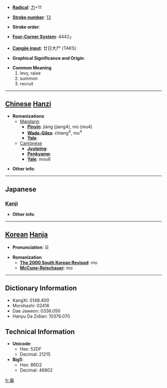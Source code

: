 * '''[[Wiktionary:Chinese radical index| Radical]]''': [[Wiktionary:Chinese radical index 力|力]]+11

* '''[[Wiktionary:Chinese total strokes index|Stroke number]]''': [[Wiktionary:Chinese total strokes index 13|13]]

* '''Stroke order''': 

* '''[[Wiktionary:Chinese four corner index|Four-Corner System]]''': 4442<sub>7</sub>

* '''[[Wiktionary:Chinese Cangjie index|Cangjie input]]''': 廿日大尸 (TAKS)

* '''Graphical Significance and Origin''': 

* '''Common Meaning'''
*#levy, raise
*# summon
*# recruit


----

== [[Chinese]] [[Hanzi]] ==

* '''Romanizations'''
** [[Mandarin]]
*** '''[[Pinyin]]''': jiàng (jiang4), mù (mu4)
*** '''[[Wade-Giles]]''': chiang<sup>4</sup>, mu<sup>4</sup>
*** '''[[Yale]]''': 
**[[Cantonese]]
***'''[[Jyutping]]''':
***'''[[Penkyamp]]''': 
***'''[[Yale]]''': mou6

* '''Other info''': 

----

==Japanese==
===[[Kanji]]===
{{kanji|on readings=[[ぼ]] (bo), [[も]] (mo)
|kun readings=[[つのる]] (tsunoru)
}}

* '''Other info''':  

----

== [[Korean]] [[Hanja]] ==

* '''Pronunciation''': 모

* '''Romanization'''
** '''[[The 2000 South Korean Revised Romanization|The 2000 South Korean Revised]]''': mo
** '''[[McCune-Reischauer]]''': mo

----

== Dictionary Information ==

* KangXi: 0148.400
* Morohashi: 02416
* Dae Jaweon: 0336.050
* Hanyu Da Zidian: 10376.070

== Technical Information ==

* '''Unicode''':
** Hex: 52DF
** Decimal: 21215
* '''Big5''':
** Hex: B6D2
** Decimal: 46802

[[fr:募]]